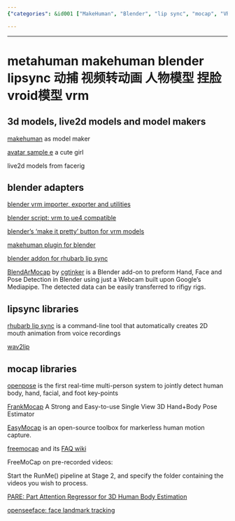 ```yaml
---
{"categories": &id001 ["MakeHuman", "Blender", "lip sync", "mocap", "VRM files", "real-time human body tracking", "import/export"], "category": "3D Modeling", "date": "2022-09-06 16:11:07", "description": "This article delves into the world of MakeHuman, a popular software for model making. It covers various techniques and tools used in Blender to achieve lip sync and mocap effects. Additionally, it highlights several libraries useful for real-time human body tracking and VRM file import/export.", "tags": *id001, "title": "metahuman makehuman blender lipsync 动捕 视频转动画 人物模型 捏脸 vroid模型 vrm"}

---
```


------

# metahuman makehuman blender lipsync 动捕 视频转动画 人物模型 捏脸 vroid模型 vrm

## 3d models, live2d models and model makers

[makehuman](https://github.com/makehumancommunity/makehuman) as model maker

[avatar sample e](https://vroid.pixiv.help/hc/en-us/articles/360014900273-AvatarSample-E) a cute girl

live2d models from facerig

## blender adapters

[blender vrm importer, exporter and utilities](https://github.com/saturday06/VRM_Addon_for_Blender)

[blender script: vrm to ue4 compatible](https://github.com/MakotoIchinose/VRoid2UE4_BlenderScripts/)

[blender's 'make it pretty' button for vrm models](https://github.com/cmd410/VRoidBones)

[makehuman plugin for blender](https://github.com/makehumancommunity/makehuman-plugin-for-blender)

[blender addon for rhubarb lip sync](https://github.com/scaredyfish/blender-rhubarb-lipsync)

[BlendArMocap](https://github.com/cgtinker/BlendArMocap) by [cgtinker](https://cgtinker.com/) is a Blender add-on to preform Hand, Face and Pose Detection in Blender using just a Webcam built upon Google's Mediapipe. The detected data can be easily transferred to rifigy rigs. 

## lipsync libraries

[rhubarb lip sync](https://github.com/DanielSWolf/rhubarb-lip-sync) is a command-line tool that automatically creates 2D mouth animation from voice recordings

[wav2lip](https://github.com/Rudrabha/Wav2Lip)

## mocap libraries

[openpose](https://github.com/CMU-Perceptual-Computing-Lab/openpose) is the first real-time multi-person system to jointly detect human body, hand, facial, and foot key-points

[FrankMocap](https://github.com/facebookresearch/frankmocap) A Strong and Easy-to-use Single View 3D Hand+Body Pose Estimator

[EasyMocap](https://github.com/zju3dv/EasyMocap) is an open-source toolbox for markerless human motion capture.

[freemocap](https://github.com/freemocap/freemocap#readme) and its [FAQ wiki](https://github.com/freemocap/freemocap/wiki/FAQ#does-freemocap-work-on-pre-recorded-videos)

FreeMoCap on pre-recorded videos:

Start the RunMe() pipeline at Stage 2, and specify the folder containing the videos you wish to process.

[PARE: Part Attention Regressor for 3D Human Body Estimation](https://github.com/mkocabas/PARE)

[openseeface: face landmark tracking](https://github.com/emilianavt/OpenSeeFace)

